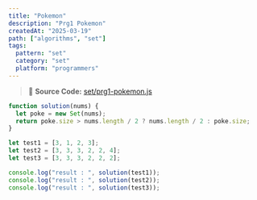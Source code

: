 ```yaml
---
title: "Pokemon"
description: "Prg1 Pokemon"
createdAt: "2025-03-19"
path: ["algorithms", "set"]
tags:
  pattern: "set"
  category: "set"
  platform: "programmers"
---
```


> 📌 **Source Code:** [set/prg1-pokemon.js](https://github.com/0teklee/pattern-recognition/tree/main/site/content/set/prg1-pokemon.js)

```js
function solution(nums) {
  let poke = new Set(nums);
  return poke.size > nums.length / 2 ? nums.length / 2 : poke.size;
}

let test1 = [3, 1, 2, 3];
let test2 = [3, 3, 3, 2, 2, 4];
let test3 = [3, 3, 3, 2, 2, 2];

console.log("result : ", solution(test1));
console.log("result : ", solution(test2));
console.log("result : ", solution(test3));
```
